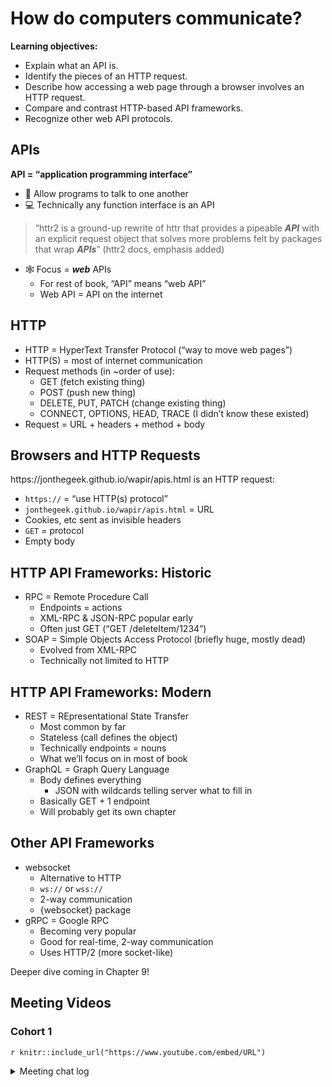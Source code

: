 # How do computers communicate?

**Learning objectives:**

-   Explain what an API is.
-   Identify the pieces of an HTTP request. 
-   Describe how accessing a web page through a browser involves an HTTP request.
-   Compare and contrast HTTP-based API frameworks.
-   Recognize other web API protocols.

## APIs {-}

**API = "application programming interface"**

-   🤖 Allow programs to talk to one another
-   💻 Technically any function interface is an API

> "httr2 is a ground-up rewrite of httr that provides a pipeable ***API*** with an explicit request object that solves more problems felt by packages that wrap ***APIs***" (httr2 docs, emphasis added)

-   🕸️ Focus = ***web*** APIs
    -   For rest of book, "API" means "web API"
    -   Web API = API on the internet

## HTTP {-}

-   HTTP = HyperText Transfer Protocol ("way to move web pages")
-   HTTP(S) = most of internet communication
-   Request methods (in ~order of use):
    -   GET (fetch existing thing)
    -   POST (push new thing)
    -   DELETE, PUT, PATCH (change existing thing)
    -   CONNECT, OPTIONS, HEAD, TRACE (I didn't know these existed)
-   Request = URL + headers + method + body

## Browsers and HTTP Requests {-}

https://jonthegeek.github.io/wapir/apis.html is an HTTP request:

-   `https://` = "use HTTP(s) protocol"
-   `jonthegeek.github.io/wapir/apis.html` = URL
-   Cookies, etc sent as invisible headers
-   `GET` = protocol
-   Empty body

## HTTP API Frameworks: Historic {-}

-   RPC = Remote Procedure Call
    -   Endpoints = actions
    -   XML-RPC & JSON-RPC popular early
    -   Often just GET ("GET /deleteItem/1234")
-   SOAP = Simple Objects Access Protocol (briefly huge, mostly dead)
    -   Evolved from XML-RPC
    -   Technically not limited to HTTP

## HTTP API Frameworks: Modern {-}

-   REST = REpresentational State Transfer
    -   Most common by far
    -   Stateless (call defines the object)
    -   Technically endpoints = nouns
    -   What we'll focus on in most of book
-   GraphQL = Graph Query Language
    -   Body defines everything
        -   JSON with wildcards telling server what to fill in
    -   Basically GET + 1 endpoint
    -   Will probably get its own chapter

## Other API Frameworks {-}

-   websocket
    -   Alternative to HTTP
    -   `ws://` or `wss://`
    -   2-way communication
    -   {websocket} package
-   gRPC = Google RPC
    -   Becoming very popular
    -   Good for real-time, 2-way communication
    -   Uses HTTP/2 (more socket-like)

Deeper dive coming in Chapter 9!

## Meeting Videos {-}

### Cohort 1 {-}

`r knitr::include_url("https://www.youtube.com/embed/URL")`

<details>
<summary> Meeting chat log </summary>

```
LOG
```
</details>
